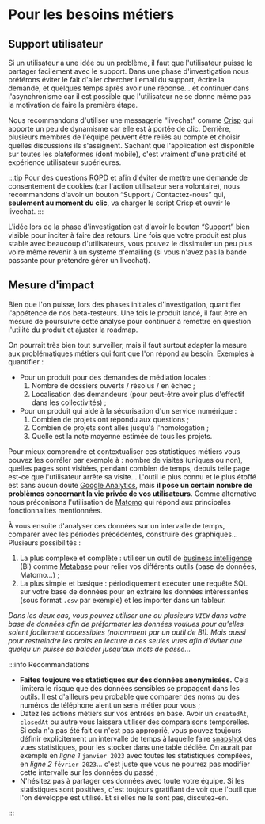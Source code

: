 
# Pour les besoins métiers

## Support utilisateur

Si un utilisateur a une idée ou un problème, il faut que l'utilisateur puisse le partager facilement avec le support. Dans une phase d'investigation nous préférons éviter le fait d'aller chercher l'email du support, écrire la demande, et quelques temps après avoir une réponse… et continuer dans l'asynchronisme car il est possible que l'utilisateur ne se donne même pas la motivation de faire la première étape.

Nous recommandons d'utiliser une messagerie “livechat” comme [Crisp](https://crisp.chat/) qui apporte un peu de dynamisme car elle est à portée de clic. Derrière, plusieurs membres de l'équipe peuvent être reliés au compte et choisir quelles discussions ils s'assignent. Sachant que l'application est disponible sur toutes les plateformes (dont mobile), c'est vraiment d'une praticité et expérience utilisateur supérieures.

<CaptionedImage src={Crisp} alt="" caption="Livechat sur ce site" />

:::tip
Pour des questions [RGPD](legal/data-protection.mdx) et afin d'éviter de mettre une demande de consentement de cookies (car l'action utilisateur sera volontaire), nous recommandons d'avoir un bouton “Support / Contactez-nous” qui, **seulement au moment du clic**, va charger le script Crisp et ouvrir le livechat.
:::

L'idée lors de la phase d'investigation est d'avoir le bouton “Support” bien visible pour inciter à faire des retours. Une fois que votre produit est plus stable avec beaucoup d'utilisateurs, vous pouvez le dissimuler un peu plus voire même revenir à un système d'emailing (si vous n'avez pas la bande passante pour prétendre gérer un livechat).

## Mesure d'impact

Bien que l'on puisse, lors des phases initiales d'investigation, quantifier l'appétence de nos beta-testeurs. Une fois le produit lancé, il faut être en mesure de poursuivre cette analyse pour continuer à remettre en question l'utilité du produit et ajuster la roadmap.

On pourrait très bien tout surveiller, mais il faut surtout adapter la mesure aux problématiques métiers qui font que l'on répond au besoin. Exemples à quantifier :

- Pour un produit pour des demandes de médiation locales :
  1.  Nombre de dossiers ouverts / résolus / en échec ;
  2.  Localisation des demandeurs (pour peut-être avoir plus d'effectif dans les collectivités) ;
- Pour un produit qui aide à la sécurisation d'un service numérique :
  1.  Combien de projets ont répondu aux questions ;
  2.  Combien de projets sont allés jusqu'à l'homologation ;
  3.  Quelle est la note moyenne estimée de tous les projets.

Pour mieux comprendre et contextualiser ces statistiques métiers vous pouvez les corréler par exemple à : nombre de visites (uniques ou non), quelles pages sont visitées, pendant combien de temps, depuis telle page est-ce que l'utilisateur arrête sa visite… L'outil le plus connu et le plus étoffé est sans aucun doute [Google Analytics](https://analytics.google.com/), mais **il pose un certain nombre de problèmes concernant la vie privée de vos utilisateurs**. Comme alternative nous préconisons l'utilisation de [Matomo](https://matomo.org/) qui répond aux principales fonctionnalités mentionnées.

À vous ensuite d'analyser ces données sur un intervalle de temps, comparer avec les périodes précédentes, construire des graphiques… Plusieurs possibilités :

1.  La plus complexe et complète : utiliser un outil de [business intelligence](https://fr.wikipedia.org/wiki/Informatique_d%C3%A9cisionnelle) (BI) comme [Metabase](https://www.metabase.com/) pour relier vos différents outils (base de données, Matomo…) ;
2.  La plus simple et basique : périodiquement exécuter une requête SQL sur votre base de données pour en extraire les données intéressantes (sous format `.csv` par exemple) et les importer dans un tableur.

_Dans les deux cas, vous pouvez utiliser une ou plusieurs `VIEW` dans votre base de données afin de préformater les données voulues pour qu'elles soient facilement accessibles (notamment par un outil de BI). Mais aussi pour restreindre les droits en lecture à ces seules vues afin d'éviter que quelqu'un puisse se balader jusqu'aux mots de passe…_

:::info Recommandations

- **Faites toujours vos statistiques sur des données anonymisées.** Cela limitera le risque que des données sensibles se propagent dans les outils. Il est d'ailleurs peu probable que comparer des noms ou des numéros de téléphone aient un sens métier pour vous ;
- Datez les actions métiers sur vos entrées en base. Avoir un `createdAt`, `closedAt` ou autre vous laissera utiliser des comparaisons temporelles. Si cela n'a pas été fait ou n'est pas approprié, vous pouvez toujours définir explicitement un intervalle de temps à laquelle faire [snapshot](<https://fr.wikipedia.org/wiki/Instantan%C3%A9_(informatique)>) des vues statistiques, pour les stocker dans une table dédiée. On aurait par exemple en _ligne 1_ `janvier 2023` avec toutes les statistiques compilées, en _ligne 2_ `février 2023`… c'est juste que vous ne pourrez pas modifier cette intervalle sur les données du passé ;
- N'hésitez pas à partager ces données avec toute votre équipe. Si les statistiques sont positives, c'est toujours gratifiant de voir que l'outil que l'on développe est utilisé. Et si elles ne le sont pas, discutez-en.

:::
